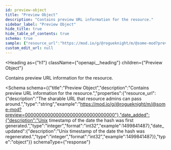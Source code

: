 ```yaml
---
id: preview-object
title: "Preview Object"
description: "Contains preview URL information for the resource."
sidebar_label: "Preview Object"
hide_title: true
hide_table_of_contents: true
schema: true
sample: {"resource_url":"https://mod.io/g/@rogueknight/m/@some-mod?preview=00000000000000000000000000000000","date_added":1499841487,"date_updated":1499841487}
custom_edit_url: null
---
```



<Heading
  as={"h1"}
  className={"openapi__heading"}
  children={"Preview Object"}
>
</Heading>



Contains preview URL information for the resource.

<Schema
  schema={{"title":"Preview Object","description":"Contains preview URL information for the resource.","properties":{"resource_url":{"description":"The sharable URL that resource admins can pass around.","type":"string","example":"https://mod.io/g/@rogueknight/m/@some-mod?preview=00000000000000000000000000000000"},"date_added":{"description":"Unix timestamp of the date the hash was first generated.","type":"integer","format":"int32","example":1499841487},"date_updated":{"description":"Unix timestamp of the date the hash was regenerated.","type":"integer","format":"int32","example":1499841487}},"type":"object"}}
  schemaType={"response"}
>
  
</Schema>
            
